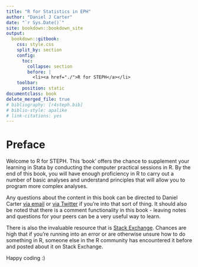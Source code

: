 ```yaml
---
title: "R for Statistics in EPH"
author: "Daniel J Carter"
date: "`r Sys.Date()`"
site: bookdown::bookdown_site
output: 
  bookdown::gitbook:
    css: style.css
    split_by: section
    config:
      toc:
        collapse: section
        before: |
          <li><a href="./">R for STEPH</a></li>
    toolbar: 
      position: static
documentclass: book
delete_merged_file: true
# bibliography: [r4steph.bib]
# biblio-style: apalike
# link-citations: yes
---
```


# Preface {-}

Welcome to R for STEPH. This 'book' offers the chance to supplement your learning in Stata by conducting the computer practical sessions in R. By the end of this book, you will have enough proficiency in R to carry out a number of basic analyses and understand principles that will allow you to program more complex analyses.

Any questions about the content in this book can be directed to Daniel Carter [via email](daniel.carter1@lshtm.ac.uk) or [via Twitter](https://twitter.com/methodsmandan) if you're into that sort of thing. It should also be noted that there is a comment functionality in this book - leaving notes and questions for your peers can be a very useful way to learn.

There is also the invaluable resource that is [Stack Exchange](https://stackexchange.com/). Chances are high that if you're running into an error or are otherwise unsure how to do something in R, someone else in the R community has encountered it before and posted about it on Stack Exchange.

Happy coding :)